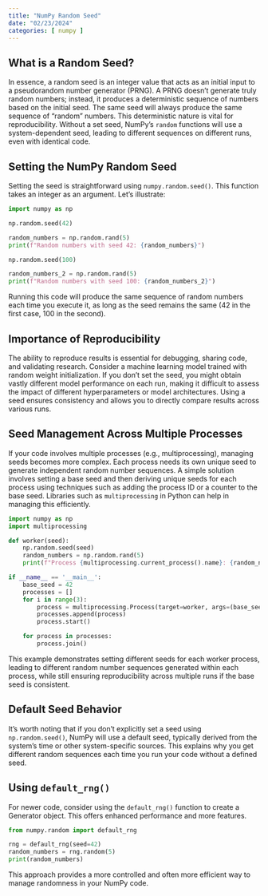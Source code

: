 ```yaml
---
title: "NumPy Random Seed"
date: "02/23/2024"
categories: [ numpy ]
---
```


## What is a Random Seed?

In essence, a random seed is an integer value that acts as an initial input to a pseudorandom number generator (PRNG).  A PRNG doesn't generate truly random numbers; instead, it produces a deterministic sequence of numbers based on the initial seed.  The same seed will always produce the same sequence of "random" numbers. This deterministic nature is vital for reproducibility.  Without a set seed, NumPy's `random` functions will use a system-dependent seed, leading to different sequences on different runs, even with identical code.

## Setting the NumPy Random Seed

Setting the seed is straightforward using `numpy.random.seed()`.  This function takes an integer as an argument.  Let's illustrate:

```python
import numpy as np

np.random.seed(42)

random_numbers = np.random.rand(5)
print(f"Random numbers with seed 42: {random_numbers}")

np.random.seed(100)

random_numbers_2 = np.random.rand(5)
print(f"Random numbers with seed 100: {random_numbers_2}")
```

Running this code will produce the same sequence of random numbers each time you execute it, as long as the seed remains the same (42 in the first case, 100 in the second).


## Importance of Reproducibility

The ability to reproduce results is essential for debugging, sharing code, and validating research.  Consider a machine learning model trained with random weight initialization. If you don't set the seed, you might obtain vastly different model performance on each run, making it difficult to assess the impact of different hyperparameters or model architectures.  Using a seed ensures consistency and allows you to directly compare results across various runs.

##  Seed Management Across Multiple Processes

If your code involves multiple processes (e.g., multiprocessing), managing seeds becomes more complex. Each process needs its own unique seed to generate independent random number sequences.  A simple solution involves setting a base seed and then deriving unique seeds for each process using techniques such as adding the process ID or a counter to the base seed.  Libraries such as `multiprocessing` in Python can help in managing this efficiently.

```python
import numpy as np
import multiprocessing

def worker(seed):
    np.random.seed(seed)
    random_numbers = np.random.rand(5)
    print(f"Process {multiprocessing.current_process().name}: {random_numbers}")

if __name__ == '__main__':
    base_seed = 42
    processes = []
    for i in range(3):
        process = multiprocessing.Process(target=worker, args=(base_seed + i,))
        processes.append(process)
        process.start()

    for process in processes:
        process.join()
```

This example demonstrates setting different seeds for each worker process, leading to different random number sequences generated within each process, while still ensuring reproducibility across multiple runs if the base seed is consistent.


## Default Seed Behavior

It's worth noting that if you don't explicitly set a seed using `np.random.seed()`, NumPy will use a default seed, typically derived from the system's time or other system-specific sources. This explains why you get different random sequences each time you run your code without a defined seed.


##  Using `default_rng()`

For newer code, consider using the `default_rng()` function to create a Generator object. This offers enhanced performance and more features.

```python
from numpy.random import default_rng

rng = default_rng(seed=42)
random_numbers = rng.random(5)
print(random_numbers)
```

This approach provides a more controlled and often more efficient way to manage randomness in your NumPy code.

